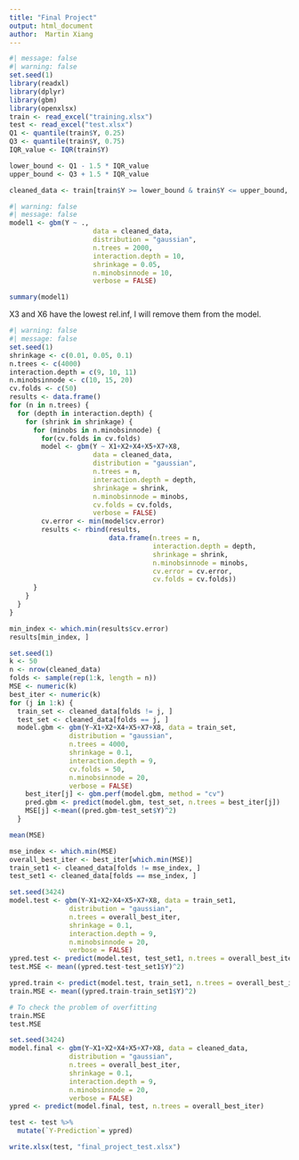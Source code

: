 ```yaml
---
title: "Final Project"
output: html_document
author:  Martin Xiang
---
```


```r
#| message: false
#| warning: false
set.seed(1)
library(readxl)
library(dplyr)
library(gbm)
library(openxlsx)
train <- read_excel("training.xlsx")
test <- read_excel("test.xlsx")
Q1 <- quantile(train$Y, 0.25)
Q3 <- quantile(train$Y, 0.75)
IQR_value <- IQR(train$Y)

lower_bound <- Q1 - 1.5 * IQR_value
upper_bound <- Q3 + 1.5 * IQR_value

cleaned_data <- train[train$Y >= lower_bound & train$Y <= upper_bound, ]
```

```r
#| warning: false
#| message: false
model1 <- gbm(Y ~ ., 
                     data = cleaned_data, 
                     distribution = "gaussian",
                     n.trees = 2000,
                     interaction.depth = 10,
                     shrinkage = 0.05,
                     n.minobsinnode = 10, 
                     verbose = FALSE)
```

```r
summary(model1)
```

X3 and X6 have the lowest rel.inf, I will remove them from the model.

```r
#| warning: false
#| message: false
set.seed(1)
shrinkage <- c(0.01, 0.05, 0.1)
n.trees <- c(4000)
interaction.depth = c(9, 10, 11)
n.minobsinnode <- c(10, 15, 20)
cv.folds <- c(50)
results <- data.frame()
for (n in n.trees) {
  for (depth in interaction.depth) {
    for (shrink in shrinkage) {
      for (minobs in n.minobsinnode) {
        for(cv.folds in cv.folds)
        model <- gbm(Y ~ X1+X2+X4+X5+X7+X8, 
                     data = cleaned_data, 
                     distribution = "gaussian",
                     n.trees = n,
                     interaction.depth = depth,
                     shrinkage = shrink,
                     n.minobsinnode = minobs,
                     cv.folds = cv.folds, 
                     verbose = FALSE)
        cv.error <- min(model$cv.error)
        results <- rbind(results, 
                         data.frame(n.trees = n, 
                                    interaction.depth = depth, 
                                    shrinkage = shrink, 
                                    n.minobsinnode = minobs, 
                                    cv.error = cv.error,
                                    cv.folds = cv.folds))
      }
    }
  }
}
```

```r
min_index <- which.min(results$cv.error)
results[min_index, ]
```

```r
set.seed(1)
k <- 50
n <- nrow(cleaned_data)
folds <- sample(rep(1:k, length = n))
MSE <- numeric(k)
best_iter <- numeric(k)
for (j in 1:k) {
  train_set <- cleaned_data[folds != j, ]
  test_set <- cleaned_data[folds == j, ]
  model.gbm <- gbm(Y~X1+X2+X4+X5+X7+X8, data = train_set,
               distribution = "gaussian",
               n.trees = 4000,
               shrinkage = 0.1,
               interaction.depth = 9,
               cv.folds = 50,
               n.minobsinnode = 20,
               verbose = FALSE)
    best_iter[j] <- gbm.perf(model.gbm, method = "cv")
    pred.gbm <- predict(model.gbm, test_set, n.trees = best_iter[j])
    MSE[j] <-mean((pred.gbm-test_set$Y)^2)
  }
```

```r
mean(MSE)
```

```r
mse_index <- which.min(MSE)
overall_best_iter <- best_iter[which.min(MSE)]
train_set1 <- cleaned_data[folds != mse_index, ]
test_set1 <- cleaned_data[folds == mse_index, ]
```

```r
set.seed(3424)
model.test <- gbm(Y~X1+X2+X4+X5+X7+X8, data = train_set1,
               distribution = "gaussian",
               n.trees = overall_best_iter,
               shrinkage = 0.1,
               interaction.depth = 9,
               n.minobsinnode = 20,
               verbose = FALSE)
ypred.test <- predict(model.test, test_set1, n.trees = overall_best_iter)
test.MSE <- mean((ypred.test-test_set1$Y)^2)
```

```r
ypred.train <- predict(model.test, train_set1, n.trees = overall_best_iter)
train.MSE <- mean((ypred.train-train_set1$Y)^2)
```

```r
# To check the problem of overfitting
train.MSE
test.MSE
```

```r
set.seed(3424)
model.final <- gbm(Y~X1+X2+X4+X5+X7+X8, data = cleaned_data,
               distribution = "gaussian",
               n.trees = overall_best_iter,
               shrinkage = 0.1,
               interaction.depth = 9,
               n.minobsinnode = 20,
               verbose = FALSE)
ypred <- predict(model.final, test, n.trees = overall_best_iter)
```

```r
test <- test %>%
  mutate(`Y-Prediction`= ypred)
```

```r
write.xlsx(test, "final_project_test.xlsx")
```
